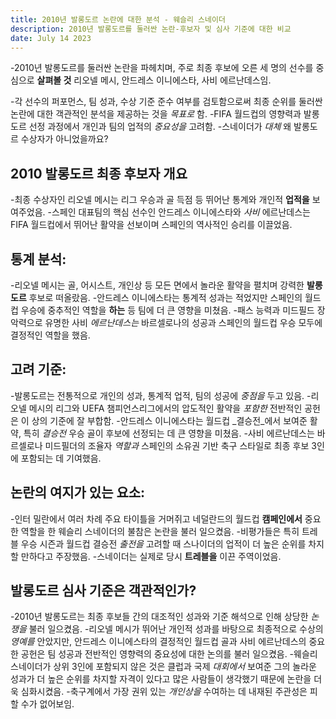 ```yaml
---
title: 2010년 발롱도르 논란에 대한 분석 - 웨슬리 스네이더
description: 2010년 발롱도르를 둘러싼 논란-후보자 및 심사 기준에 대한 비교
date: July 14 2023
---
```


-2010년 발롱도르를 둘러싼 논란을 파헤치며, 주로 최종 후보에 오른 세 명의 선수를 중심으로 **살펴볼 것** 리오넬 메시, 안드레스 이니에스타, 사비 에르난데스임. 

-각 선수의 퍼포먼스, 팀 성과, 수상 기준 준수 여부를 검토함으로써 최종 순위를 둘러싼 논란에 대한 객관적인 분석을 제공하는 것을 _목표로_ 함.
-FIFA 월드컵의 영향력과 발롱도르 선정 과정에서 개인과 팀의 업적의 _중요성을_ 고려함. 
-스네이더가 _대체_ 왜 발롱도르 수상자가 아니었을까요?

## 2010 발롱도르 최종 후보자 개요
-최종 수상자인 리오넬 메시는 리그 우승과 골 득점 등 뛰어난 통계와 개인적 **업적을** 보여주었음.
-스페인 대표팀의 핵심 선수인 안드레스 이니에스타와 _사비_ 에르난데스는 FIFA 월드컵에서 뛰어난 활약을 선보이며 스페인의 역사적인 승리를 이끌었음.
## 통계 분석:
-리오넬 메시는 골, 어시스트, 개인상 등 모든 면에서 놀라운 활약을 펼치며 강력한 **발롱도르** 후보로 떠올랐음.
-안드레스 이니에스타는 통계적 성과는 적었지만 스페인의 월드컵 우승에 중추적인 역할을 **하는** 등 팀에 더 큰 영향을 미쳤음.
-패스 능력과 미드필드 장악력으로 유명한 사비 _에르난데스는_ 바르셀로나의 성공과 스페인의 월드컵 우승 모두에 결정적인 역할을 했음.
## 고려 기준:
-발롱도르는 전통적으로 개인의 성과, 통계적 업적, 팀의 성공에 _중점을_ 두고 있음.
-리오넬 메시의 리그와 UEFA 챔피언스리그에서의 압도적인 활약을 _포함한_ 전반적인 공헌은 이 상의 기준에 잘 부합함.
-안드레스 이니에스타는 월드컵 _결승전_에서 보여준 활약, 특히 _결승전_ 우승 골이 후보에 선정되는 데 큰 영향을 미쳤음.
-사비 에르난데스는 바르셀로나 미드필더의 조율자 _역할과_ 스페인의 소유권 기반 축구 스타일로 최종 후보 3인에 포함되는 데 기여했음.
## 논란의 여지가 있는 요소:
-인터 밀란에서 여러 차례 주요 타이틀을 거머쥐고 네덜란드의 월드컵 **캠페인에서** 중요한 역할을 한 웨슬리 스네이더의 불참은 논란을 불러 일으켰음.
-비평가들은 특히 트레블 우승 시즌과 월드컵 결승전 _출전을_ 고려할 때 스나이더의 업적이 더 높은 순위를 차지할 만하다고 주장했음.
-스네이더는 실제로 당시 **트레블을** 이끈 주역이었음.

## 발롱도르 심사 기준은 객관적인가?
-2010년 발롱도르는 최종 후보들 간의 대조적인 성과와 기준 해석으로 인해 상당한 _논쟁을_ 불러 일으켰음. 
-리오넬 메시가 뛰어난 개인적 성과를 바탕으로 최종적으로 수상의 _영예를_ 안았지만, 안드레스 이니에스타의 결정적인 월드컵 골과 사비 에르난데스의 중요한 공헌은 팀 성공과 전반적인 영향력의 중요성에 대한 논의를 불러 일으켰음. 
-웨슬리 스네이더가 상위 3인에 포함되지 않은 것은 클럽과 국제 _대회에서_ 보여준 그의 놀라운 성과가 더 높은 순위를 차지할 자격이 있다고 많은 사람들이 생각했기 때문에 논란을 더욱 심화시켰음. 
-축구계에서 가장 권위 있는 _개인상을_ 수여하는 데 내재된 주관성은 피할 수가 없어보임.